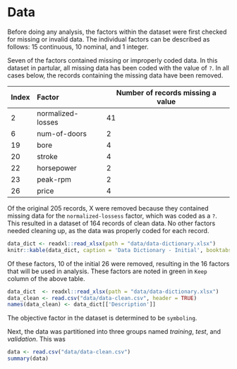 # Data

Before doing any analysis, the factors within the dataset were first checked for missing or invalid data. The individual factors can be described as follows: 15 continuous, 10 nominal, and 1 integer.

Seven of the factors contained missing or improperly coded data. In this dataset in partular, all missing data has been coded with the value of `?`. In all cases below, the records containing the missing data have been removed.  

Index  Factor             Number of records missing a value
-----  -----------------  ---------------------------------
2      normalized-losses  41
6      num-of-doors       2
19     bore               4
20     stroke             4
22     horsepower         2
23     peak-rpm           2
26     price              4

Of the original 205 records, X were removed because they contained missing data for the `normalized-lossess` factor, which was coded as a `?`. This resulted in a dataset of 164 records of clean data. No other factors needed cleaning up, as the data was properly coded for each record.

```r
data_dict <- readxl::read_xlsx(path = "data/data-dictionary.xlsx")
knitr::kable(data_dict, caption = 'Data Dictionary - Initial', booktabs = TRUE)
```

Of these factors, 10 of the initial 26 were removed, resulting in the 16 factors that will be used in analysis. These factors are noted in green in `Keep` column of the above table.

```r
data_dict  <- readxl::read_xlsx(path = "data/data-dictionary.xlsx")
data_clean <- read.csv("data/data-clean.csv", header = TRUE)
names(data_clean) <- data_dict[['Description']]
```

The objective factor in the dataset is determined to be `symboling`.

Next, the data was partitioned into three groups named _training_, _test_, and _validation_. This was 

```r
data <- read.csv("data/data-clean.csv")
summary(data)
```

